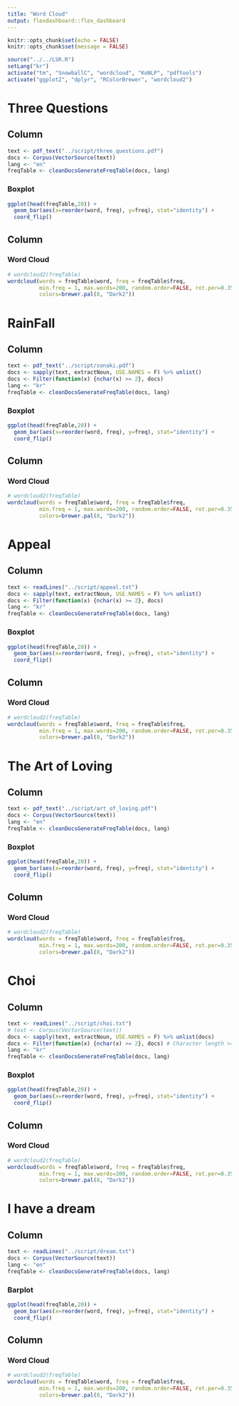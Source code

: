 ```yaml
---
title: "Word Cloud"
output: flexdashboard::flex_dashboard
---
```


```r
knitr::opts_chunk$set(echo = FALSE)
knitr::opts_chunk$set(message = FALSE)
```

```r
source("../../LSR.R")
setLang("kr")
activate("tm", "SnowballC", "wordcloud", "KoNLP", "pdftools")
activate("ggplot2", "dplyr", "RColorBrewer", "wordcloud2")
```


Three Questions  
=====================================   
    
Column {data-width=500}
-------------------------------------

```r
text <- pdf_text("../script/three_questions.pdf")
docs <- Corpus(VectorSource(text))
lang <- "en"
freqTable <- cleanDocsGenerateFreqTable(docs, lang)
```  
  
### Boxplot  
    
```r
ggplot(head(freqTable,20)) +
  geom_bar(aes(x=reorder(word, freq), y=freq), stat="identity") +
  coord_flip()  
```
   
Column {data-width=500}  
-------------------------------------  
   
### Word Cloud   

```r
# wordcloud2(freqTable)
wordcloud(words = freqTable$word, freq = freqTable$freq,
          min.freq = 1, max.words=200, random.order=FALSE, rot.per=0.35,
          colors=brewer.pal(8, "Dark2"))
```      
  
RainFall      
=====================================   
    
Column {data-width=500}
-------------------------------------

```r
text <- pdf_text("../script/sonaki.pdf")
docs <- sapply(text, extractNoun, USE.NAMES = F) %>% unlist()
docs <- Filter(function(x) {nchar(x) >= 2}, docs)
lang <- "kr"
freqTable <- cleanDocsGenerateFreqTable(docs, lang)
```

### Boxplot
    
```r
ggplot(head(freqTable,20)) +
  geom_bar(aes(x=reorder(word, freq), y=freq), stat="identity") +
  coord_flip()
```
   
Column {data-width=500}
-------------------------------------
   
### Word Cloud

```r
# wordcloud2(freqTable)
wordcloud(words = freqTable$word, freq = freqTable$freq,
          min.freq = 1, max.words=200, random.order=FALSE, rot.per=0.35,
          colors=brewer.pal(8, "Dark2"))
```      

Appeal  
=====================================  
    
Column {data-width=500}
-------------------------------------

```r
text <- readLines("../script/appeal.txt")
docs <- sapply(text, extractNoun, USE.NAMES = F) %>% unlist()
docs <- Filter(function(x) {nchar(x) >= 2}, docs)
lang <- "kr"
freqTable <- cleanDocsGenerateFreqTable(docs, lang)
```

### Boxplot
    
```r
ggplot(head(freqTable,20)) +
  geom_bar(aes(x=reorder(word, freq), y=freq), stat="identity") +
  coord_flip()
```
   
Column {data-width=500}
-------------------------------------
   
### Word Cloud

```r
# wordcloud2(freqTable)
wordcloud(words = freqTable$word, freq = freqTable$freq,
          min.freq = 1, max.words=200, random.order=FALSE, rot.per=0.35,
          colors=brewer.pal(8, "Dark2"))
```     

The Art of Loving
=====================================  
    
Column {data-width=500}
-------------------------------------

```r
text <- pdf_text("../script/art_of_loving.pdf")
docs <- Corpus(VectorSource(text))
lang <- "en"
freqTable <- cleanDocsGenerateFreqTable(docs, lang)
```

### Boxplot
    
```r
ggplot(head(freqTable,20)) +
  geom_bar(aes(x=reorder(word, freq), y=freq), stat="identity") +
  coord_flip()
```
   
Column {data-width=500}
-------------------------------------
   
### Word Cloud

```r
# wordcloud2(freqTable)
wordcloud(words = freqTable$word, freq = freqTable$freq,
          min.freq = 1, max.words=200, random.order=FALSE, rot.per=0.35,
          colors=brewer.pal(8, "Dark2"))
```     

Choi
=====================================  
    
Column {data-width=500}
-------------------------------------

```r
text <- readLines("../script/choi.txt")
# text <- Corpus(VectorSource(text))
docs <- sapply(text, extractNoun, USE.NAMES = F) %>% unlist(docs)
docs <- Filter(function(x) {nchar(x) >= 2}, docs) # Character length >= 2
lang <- "kr"
freqTable <- cleanDocsGenerateFreqTable(docs, lang)
```

### Boxplot
    
```r
ggplot(head(freqTable,20)) +
  geom_bar(aes(x=reorder(word, freq), y=freq), stat="identity") +
  coord_flip()
```
   
Column {data-width=500}
-------------------------------------
   
### Word Cloud

```r
# wordcloud2(freqTable)
wordcloud(words = freqTable$word, freq = freqTable$freq,
          min.freq = 1, max.words=200, random.order=FALSE, rot.per=0.35,
          colors=brewer.pal(8, "Dark2"))
```     

I have a dream  
=====================================   
    
Column {data-width=500}  
-------------------------------------  

```r
text <- readLines("../script/dream.txt")
docs <- Corpus(VectorSource(text))
lang <- "en"
freqTable <- cleanDocsGenerateFreqTable(docs, lang)
```

### Barplot  
    
```r
ggplot(head(freqTable,20)) +
  geom_bar(aes(x=reorder(word, freq), y=freq), stat="identity") +
  coord_flip()
```
   
Column {data-width=500}  
-------------------------------------  
   
### Word Cloud  

```r
# wordcloud2(freqTable)
wordcloud(words = freqTable$word, freq = freqTable$freq,
          min.freq = 1, max.words=200, random.order=FALSE, rot.per=0.35,
          colors=brewer.pal(8, "Dark2"))
```     




